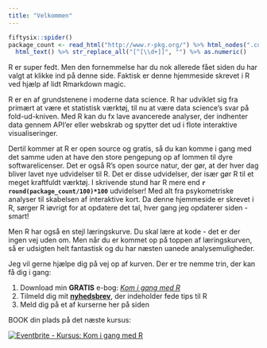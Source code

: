 ```yaml
---
title: "Velkommen"
---
```


```r
fiftysix::spider()
package_count <- read_html("http://www.r-pkg.org/") %>% html_nodes(".col-md-offset-2 a") %>% 
  html_text() %>% str_replace_all("[^[\\d+]]", "") %>% as.numeric()
```


R er super fedt. Men den fornemmelse har du nok allerede fået siden du har valgt at klikke ind på denne side. Faktisk er denne hjemmeside skrevet i R ved hjælp af lidt Rmarkdown magic.

R er en af grundstenene i moderne data science. R har udviklet sig fra primært at være et statistisk værktøj, til nu at være data science's svar på fold-ud-kniven. Med R kan du fx lave avancerede analyser, der indhenter data gennem API'er eller webskrab og spytter det ud i flote interaktive visualiseringer. 

Dertil kommer at R er open source og gratis, så du kan komme i gang med det samme uden at have den store pengepung op af lommen til dyre softwarelicenser. Det er også R's open source natur, der gør, at der hver dag bliver lavet nye udvidelser til R. Det er disse udvidelser, der især gør R til et meget kraftfuldt værktøj. I skrivende stund har R mere end **`r round(package_count/100)*100`** udvidelser! Med alt fra psykometriske analyser til skabelsen af interaktive kort. Da denne hjemmeside er skrevet i R, sørger R iøvrigt for at opdatere det tal, hver gang jeg opdaterer siden - smart!

Men R har også en stejl læringskurve. Du skal lære at kode - det er der ingen vej uden om. Men når du er kommet op på toppen af læringskurven, så er udsigten helt fantastisk og du har næsten uanede analysemuligheder.

Jeg vil gerne hjælpe dig på vej op af kurven. Der er tre nemme trin, der kan få dig i gang:

1. Download min **GRATIS** e-bog: [*Kom i gang med R*](https://www.saxo.com/dk/kom-i-gang-med-r_pdf_9788799924905)
2. Tilmeld dig mit [**nyhedsbrev**](http://eepurl.com/ceuXhL), der indeholder fede tips til R
3. Meld dig på et af kurserne her på siden

BOOK din plads på det næste kursus:

<a href="http://www.eventbrite.com/e/kursus-kom-i-gang-med-r-tickets-27549254562?ref=ebtn" target="_blank"><img src="https://www.eventbrite.com/custombutton?eid=27549254562" alt="Eventbrite - Kursus: Kom i gang med R" /></a>